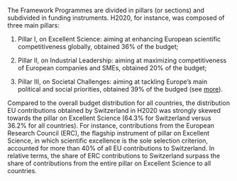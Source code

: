 The Framework Programmes are divided in pillars (or sections) and subdivided in funding instruments.  H2020, for instance, was composed of three main pillars:

  1. Pillar I, on Excellent Science: aiming at enhancing European scientific competitiveness globally, obtained 36% of the budget;

  2. Pillar II, on Industrial Leadership: aiming at maximizing competitiveness of European companies and SMEs, obtained 20% of the budget;
  
  3. Pillar III, on Societal Challenges: aiming at tackling Europe’s main political and social priorities, obtained 39% of the budged (see [more](https://ec.europa.eu/programmes/horizon2020/en/h2020-sections)).

Compared to the overall budget distribution for all countries, the distribution EU contributions obtained by Switzerland in H2020 was strongly skewed towards the pillar on Excellent Science (64.3% for Switzerland versus 36.2% for all countries).  For instance, contributions from the European Research Council (ERC), the flagship instrument of pillar on Excellent Science, in which scientific excellence is the sole selection criterion, accounted for more than 40% of all EU contributions to Switzerland. In relative terms, the share of ERC contributions to Switzerland surpass the share of contributions from the entire pillar on Excellent Science to all countries. 
